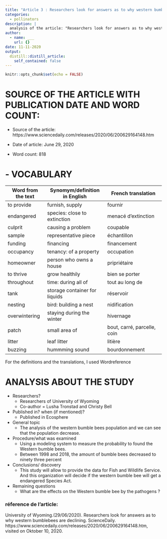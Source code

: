 ```yaml
---
title: "Article 3 : Researchers look for answers as to why western bumblebees are declining"
categories:
  - pollinators
description: |
  analysis of the article: "Researchers look for answers as to why western bumblebees are declining".
author:
  - name: ___
    url: {}
date: 11-11-2020
output:
  distill::distill_article:
    self_contained: false
---
```


```r
knitr::opts_chunk$set(echo = FALSE)
```


# SOURCE OF THE ARTICLE WITH PUBLICATION DATE AND WORD COUNT: 

* Source of the article: https://www.sciencedaily.com/releases/2020/06/200629164148.htm


* Date of article: June 29, 2020

* Word count: 818

# - VOCABULARY

| **Word from the text** | **Synomym/definition in English** | **French translation**          |
|--------------------|-------------------------------|-----------------------------|
|  to provide            | furnish, supply               | fournir                     |
| endangered         | species: close to extinction  | menacé d'extinction         |
| culprit            | causing a problem             | coupable                    |
| sample             | representative piece          | échantillon                 |
| funding            | financing                     | financement                 |
| occupancy          | tenancy: of a property        | occupation                  |
| homeowner          | person who owns a house       | pripriétaire                |
| to thrive             | grow healthily                | bien se porter              |
| throughout         | time: during all of           | tout au long de             |
| tank               | storage container for liquids | réservoir                   |
| nesting            | bird: building a nest         | nidification                |
| overwintering      | staying during the winter     | hivernage                   |
| patch              | small area of                 | bout, carré, parcelle, coin |
| litter             | leaf litter                   | litière                     |
| buzzing            | hummming sound                | bourdonnement               |

For the definitions and the translations, I used Wordreference

# ANALYSIS ABOUT THE STUDY

* Researchers?
    +	Researchers of University of Wyoming
    +	Co-author = Lusha Tronstad and Christy Bell


* Published in? when (if mentioned)? 
    + Published in Ecosphere

* General topic
    + The analysis of the western bumble bees population and we can see that the population decrease. 

* Procedure/what was examined 
    +	Using a modeling system to measure the probability to found the Western bumble bees.
    +	Between 1998 and 2018, the amount of bumble bees decreased to ninety three percent


* Conclusions/ discovery 
    + This study will allow to provide the data for Fish and Wildlife Service. And this organization will decide if the western bumble bee will  get a endangered Species Act.


* Remaining questions
    + What are the effects on the Western bumble bee by the pathogens ?


### réference de l'article:

University of Wyoming.(29/06/2020). Researchers look for answers as to why western bumblebees are declining. ScienceDaily. https://www.sciencedaily.com/releases/2020/06/200629164148.htm, visited on Oktober 10, 2020.


